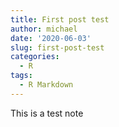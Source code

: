 ```yaml
---
title: First post test
author: michael
date: '2020-06-03'
slug: first-post-test
categories:
  - R
tags:
  - R Markdown
---
```


This is a test note